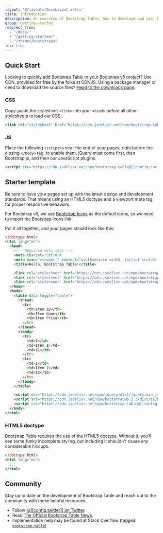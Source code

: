 ```yaml
---
layout: '@/layouts/DocsLayout.astro'
title: Introduction
description: An overview of Bootstrap Table, how to download and use, basic templates, and more.
group: getting-started
redirect_from:
  - "/docs/"
  - "/getting-started/"
  - "/themes/bootstrap4"
toc: true
---
```


## Quick Start

Looking to quickly add Bootstrap Table to your <a href="https://getbootstrap.com/" target="_blank">Bootstrap v5</a> project? Use CDN, provided for free by the folks at CDNJS. Using a package manager or need to download the source files? [Head to the downloads page]([[config:baseurl]]/docs/getting-started/download/).

### CSS

Copy-paste the stylesheet `<link>` into your `<head>` before all other stylesheets to load our CSS.

```html
<link rel="stylesheet" href="https://cdn.jsdelivr.net/npm/bootstrap-table@[[config:currentVersion]]/dist/bootstrap-table.min.css">
```

### JS

Place the following `<script>`s near the end of your pages, right before the closing `</body>` tag, to enable them. jQuery must come first, then Bootstrap.js, and then our JavaScript plugins.

```html
<script src="https://cdn.jsdelivr.net/npm/bootstrap-table@[[config:currentVersion]]/dist/bootstrap-table.min.js"></script>
```

## Starter template

Be sure to have your pages set up with the latest design and development standards. That means using an HTML5 doctype and a viewport meta tag for proper responsive behaviors.

For Bootstrap v5, we use [Bootstrap Icons](https://icons.getbootstrap.com/) as the default icons, so we need to import the Bootstrap Icons link.

Put it all together, and your pages should look like this:

```html
<!doctype html>
<html lang="en">
  <head>
    <!-- Required meta tags -->
    <meta charset="utf-8">
    <meta name="viewport" content="width=device-width, initial-scale=1, shrink-to-fit=no">
    <title>Hello, Bootstrap Table!</title>

    <link rel="stylesheet" href="https://cdn.jsdelivr.net/npm/bootstrap@5.3.3/dist/css/bootstrap.min.css">
    <link rel="stylesheet" href="https://cdn.jsdelivr.net/npm/bootstrap-icons@1.11.3/font/bootstrap-icons.css">
    <link rel="stylesheet" href="https://cdn.jsdelivr.net/npm/bootstrap-table@[[config:currentVersion]]/dist/bootstrap-table.min.css">
  </head>
  <body>
    <table data-toggle="table">
      <thead>
        <tr>
          <th>Item ID</th>
          <th>Item Name</th>
          <th>Item Price</th>
        </tr>
      </thead>
      <tbody>
        <tr>
          <td>1</td>
          <td>Item 1</td>
          <td>$1</td>
        </tr>
        <tr>
          <td>2</td>
          <td>Item 2</td>
          <td>$2</td>
        </tr>
      </tbody>
    </table>

    <script src="https://cdn.jsdelivr.net/npm/jquery/dist/jquery.min.js"></script>
    <script src="https://cdn.jsdelivr.net/npm/bootstrap@5.3.3/dist/js/bootstrap.bundle.min.js"></script>
    <script src="https://cdn.jsdelivr.net/npm/bootstrap-table@[[config:currentVersion]]/dist/bootstrap-table.min.js"></script>
  </body>
</html>
```

### HTML5 doctype

Bootstrap Table requires the use of the HTML5 doctype. Without it, you'll see some funky incomplete styling, but including it shouldn't cause any considerable hiccups.

```html
<!doctype html>
<html lang="en">
  ...
</html>
```

## Community

Stay up to date on the development of Bootstrap Table and reach out to the community with these helpful resources.

- Follow [@[[config:twitter]] on Twitter](https://twitter.com/[[config:twitter]]).
- Read [The Official Bootstrap Table News]([[config:baseurl]]/news).
- Implementation help may be found at Stack Overflow (tagged [`bootstrap-table`](https://stackoverflow.com/questions/tagged/bootstrap-table)).
